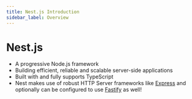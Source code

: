 ```yaml
---
title: Nest.js Introduction
sidebar_label: Overview
---
```


# Nest.js

- A progressive Node.js framework
- Building efficient, reliable and scalable server-side applications
- Built with and fully supports TypeScript
- Nest makes use of robust HTTP Server frameworks like [Express](https://expressjs.com) and optionally can be configured to use [Fastify](https://www.fastify.io) as well!
